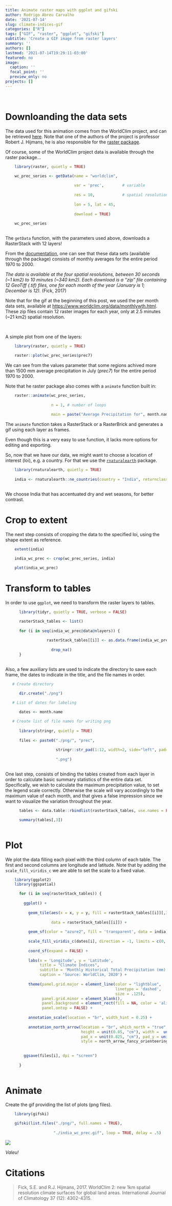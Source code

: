 ```yaml
---
title: Animate raster maps with ggplot and gifski
author: Rodrigo Abreu Carvalho
date: '2021-07-14'
slug: climate-indices-gif
categories: ["R"]
tags: ["GIF", "raster", "ggplot", "gifski"]
subtitle: 'Create a GIF image from raster layers'
summary: ''
authors: []
lastmod: '2021-07-14T19:29:11-03:00'
featured: no
image: 
  caption: ''
  focal_point: ''
  preview_only: no
projects: []
---
```


<!-- ![](southamerica_wc_prec_2000to2009.gif) -->

<br>

# Downloanding the data sets

The data used for this animation comes from the WorldClim project, and can be retrieved [here](https://www.worldclim.org/data/monthlywth.html). Note that one of the authors of the project is professor Robert J. Hijmans, he is also responsible for the [raster package](https://cran.r-project.org/web/packages/raster/index.html).

Of course, some of the WorldClim project data is available through the raster package...

```r

    library(raster, quietly = TRUE)

    wc_prec_series <- getData(name = "worldclim", 
                              
                              var = 'prec',        # variable
                                          
                              res = 10,            # spatial resolution
                                          
                              lon = 5, lat = 45,
                                          
                              download = TRUE)
    
    wc_prec_series
    
```

The `getData` function, with the parameters used above, downloads a RasterStack with 12 layers!

From the [documentation](https://www.worldclim.org/data/worldclim21.html), one can see that these data sets (available through the package) consists of monthly averages for the entire period 1970 to 2000.

*The data is available at the four spatial resolutions, between 30 seconds (\~1 km2) to 10 minutes (\~340 km2). Each download is a "zip" file containing 12 GeoTiff (.tif) files, one for each month of the year (January is 1; December is 12).* (Fick, 2017)

Note that for the gif at the beginning of this post, we used the per month data sets, available at <https://www.worldclim.org/data/monthlywth.html>. These zip files contain 12 raster images for each year, only at 2.5 minutes (\~21 km2) spatial resolution.

<br>

A simple plot from one of the layers:

```r

    library(raster, quietly = TRUE)

    raster::plot(wc_prec_series$prec7)

```

We can see from the values parameter that some regions achived more than 1500 mm average precipitation in July (*prec7*) for the entire period 1970 to 2000.

Note that he raster package also comes with a `animate` function built in:

```r

    raster::animate(wc_prec_series, 
                    
                    n = 1, # number of loops
                    
                    main = paste("Average Precipitation for", month.name)) # title for each layer

```

The `animate` function takes a RasterStack or a RasterBrick and generates a gif using each layer as frames.

Even though this is a very easy to use function, it lacks more options for editing and exporting.

So, now that we have our data, we might want to choose a location of interest (loi), e.g. a country. For that we use the [`rnaturalearth`](https://www.rdocumentation.org/packages/rnaturalearth/versions/0.1.0) package.

```r
  
    library(rnaturalearth, quietly = TRUE)
  
    india <- rnaturalearth::ne_countries(country = "India", returnclass = "sf")
  
```

We choose India that has accentuated dry and wet seasons, for better contrast.

# Crop to extent

The next step consists of cropping the data to the specified loi, using the shape extent as reference.

```r

    extent(india)

    india_wc_prec <- crop(wc_prec_series, india)
    
    plot(india_wc_prec)

```

# Transform to tables

In order to use `ggplot`, we need to transform the raster layers to tables.

```r

      library(tidyr, quietly = TRUE, verbose = FALSE)

      rasterStack_tables <- list()
              
      for (i in seq(india_wc_prec@data@nlayers)) {
                  
                  rasterStack_tables[[i]] <- as.data.frame(india_wc_prec[[i]], xy = TRUE) %>%
                    
                    drop_na()
      }  
      
```

Also, a few auxiliary lists are used to indicate the directory to save each frame, the dates to indicate in the title, and the file names in order.

```r

   # Create directory

      dir.create("./png") 

   # List of dates for labeling
      
      dates <- month.name

   # Create list of file names for writing png
      
      library(stringr, quietly = TRUE)
      
      files <- paste0("./png/", "prec", 
                      
                      stringr::str_pad(1:12, width=2, side="left", pad="0"), 
                      
                      ".png")
      
```

One last step, consists of binding the tables created from each layer in order to calculate basic summary statistics of the entire data set. Specifically, we wish to calculate the maximum precipitation value, to set the legend scale correctly. Otherwise the scale will vary accordingly to the maximum value of each month, and that gives a false impression since we want to visualize the variation throughout the year.

```r

      tables <- data.table::rbindlist(rasterStack_tables, use.names = FALSE)

      summary(tables[,3])
          
```

# Plot

We plot the data filling each pixel with the third column of each table. The first and second columns are longitude and latitude. Note that by adding the `scale_fill_viridis_c` we are able to set the scale to a fixed value.

```r

    library(ggplot2)
    library(ggspatial)

      for (i in seq(rasterStack_tables)) {
        
        ggplot() +
          
          geom_tile(aes(x = x, y = y, fill = rasterStack_tables[[i]][,3]), 
                    
                    data = rasterStack_tables[[i]]) +
          
          geom_sf(color = "azure2", fill = 'transparent', data = india) +
          
          scale_fill_viridis_c(dates[i], direction = -1, limits = c(0, 2088.00)) +
          
          coord_sf(expand = FALSE) +
          
          labs(x = 'Longitude', y = 'Latitude',
               title = "Climate Indices",
               subtitle = 'Monthly Historical Total Precipitation (mm)',
               caption = 'Source: WorldClim, 2020') +
          
          theme(panel.grid.major = element_line(color = "lightblue",
                                                linetype = 'dashed',
                                                size = .125),
                panel.grid.minor = element_blank(),
                panel.background = element_rect(fill = NA, color = 'aliceblue'),
                panel.ontop = FALSE) +
          
          annotation_scale(location = "br", width_hint = 0.25) +
          
          annotation_north_arrow(location = "br", which_north = "true",
                                 height = unit(0.85, "cm"), width =  unit(0.85, "cm"),
                                 pad_x = unit(0.825, "cm"), pad_y = unit(0.825, "cm"),
                                 style = north_arrow_fancy_orienteering)
        
        
        ggsave(files[i], dpi = "screen")
        
      }
    
```

# Animate

Create the gif providing the list of plots (png files).

```r
    
    library(gifski)

    gifski(list.files("./png/", full.names = TRUE), 
                     
                     "./india_wc_prec.gif", loop = TRUE, delay = .5)
```

![](india_wc_prec.gif)

*Valeu!*

# Citations

> Fick, S.E. and R.J. Hijmans, 2017. WorldClim 2: new 1km spatial resolution climate surfaces for global land areas. International Journal of Climatology 37 (12): 4302-4315.
